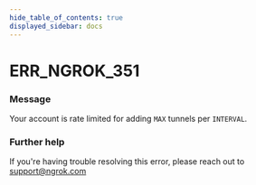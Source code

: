 ```yaml
---
hide_table_of_contents: true
displayed_sidebar: docs
---
```



# ERR_NGROK_351

### Message

Your account is rate limited for adding `MAX` tunnels per `INTERVAL`.

<ErrorDetails error="err_ngrok_351" />

### Further help

If you're having trouble resolving this error, please reach out to [support@ngrok.com](mailto:support@ngrok.com?subject=Help%20with%20ERR_NGROK_351)
